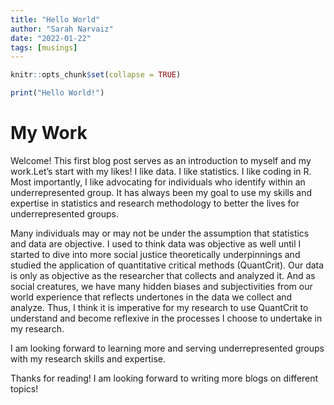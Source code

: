 ```yaml
---
title: "Hello World"
author: "Sarah Narvaiz"
date: "2022-01-22"
tags: [musings]
---
```


```r
knitr::opts_chunk$set(collapse = TRUE)
```


```r
print("Hello World!")
```

# My Work

Welcome! This first blog post serves as an introduction to myself and my work.Let's start with my likes! I like data. I like statistics. I like coding in R. Most importantly, I like advocating for individuals who identify within an underrepresented group. It has always been my goal to use my skills and expertise in statistics and research methodology to better the lives for underrepresented groups. 

Many individuals may or may not be under the assumption that statistics and data are objective. I used to think data was objective as well until I started to dive into more social justice theoretically underpinnings and studied the application of quantitative critical methods (QuantCrit). Our data is only as objective as the researcher that collects and analyzed it. And as social creatures, we have many hidden biases and subjectivities from our world experience that reflects undertones in the data we collect and analyze. Thus, I think it is imperative for my research to use QuantCrit to understand and become reflexive in the processes I choose to undertake in my research.

I am looking forward to learning more and serving underrepresented groups with my research skills and expertise. 

Thanks for reading! I am looking forward to writing more blogs on different topics!


